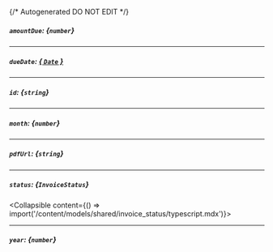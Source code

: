 {/* Autogenerated DO NOT EDIT  */}

##### `amountDue`: *{`number`}*

---
##### `dueDate`: [*{ `Date` }*](https://developer.mozilla.org/en-US/docs/Web/JavaScript/Reference/Global_Objects/Date)

---
##### `id`: *{`string`}*

---
##### `month`: *{`number`}*

---
##### `pdfUrl`: *{`string`}*

---
##### `status`: *{`InvoiceStatus`}*
<Collapsible content={() => import('/content/models/shared/invoice_status/typescript.mdx')}>
</Collapsible>

---
##### `year`: *{`number`}*

